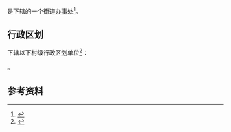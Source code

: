 {{中国乡级行政区|41/13/22/002/000}}

'''{{PAGENAMEBASE}}'''是{{PRC admin/fullname|41/13/22/002/000|3}}下辖的一个[[街道办事处|街道办事处]]<ref>{{PRC admin/ref sgc|{{PRC admin/parent|41/13/22/002/000}}}}</ref>。

== 行政区划 ==
{{PAGENAMEBASE}}下辖以下村级行政区划单位<ref>{{PRC admin/ref sgc|41/13/22/002/000}}</ref>：

{{PRC admin/children|41/13/22/002/000}}。

== 参考资料 ==
{{reflist}}

{{河南行政区划小作品}}
{{PRC admin/navcat|41/13/22/002/000}}